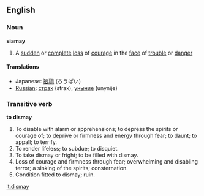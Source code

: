 ==English==
===Noun===
'''siamay'''
#A [[sudden]] or [[complete]] [[loss]] of [[courage]] in the [[face]] of [[trouble]] or [[danger]]

====Translations====
*Japanese: [[狼狽]] (ろうばい)
*[[Russian]]: [[страх]] (strax), [[уныние]] (unynije) 

===Transitive verb===
'''to dismay'''

#To disable with alarm or apprehensions; to depress the spirits or courage of; to deprive or firmness and energy through fear; to daunt; to appall; to terrify.
#To render lifeless; to subdue; to disquiet.
#To take dismay or fright; to be filled with dismay.
#Loss of courage and firmness through fear; overwhelming and disabling terror; a sinking of the spirits; consternation.
#Condition fitted to dismay; ruin.

[[it:dismay]]